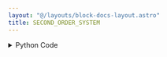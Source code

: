 ```yaml
---
layout: "@/layouts/block-docs-layout.astro"
title: SECOND_ORDER_SYSTEM
---
```



<PythonDocsDisplay docstring={docstring} />

<details>
<summary>Python Code</summary>
```python
from numpy import exp, ndarray, insert, zeros
from flojoy import flojoy, OrderedPair, DefaultParams, SmallMemory, Vector, Scalar


memory_key = "SECOND_ORDER_SYSTEM"


@flojoy(inject_node_metadata=True)
def SECOND_ORDER_SYSTEM(
    default: OrderedPair | Vector | Scalar,
    default_params: DefaultParams,
    d1: float = 250,
    d2: float = 100,
) -> OrderedPair:
    """The SECOND_ORDER_SYSTEM has a second order exponential function.

    This node is designed to be used in a loop. The data is appended as the loop progresses and written to memory.

    Inputs
    ------
    default : Scalar
        PID node output.

    Parameters
    ----------
    d1 : float
        The first time constant.
    d2 : float
        The second time constant.
    Returns
    -------
    Scalar
        The most recent value of the second order function.
    """

    # Let's first define things that won't change over
    # each iteration: time constants, etc ...
    def_key = default.c

    node_id = default_params.node_id

    # ... and now some helper functions
    x1 = exp(-1.0 / d1) if d1 > 0 else 0.0
    x2 = exp(-1.0 / d2) if d2 > 0 else 0.0
    ac = (1.0 - x1) * (1.0 - x2)
    bpd = x1 + x2
    bd = x1 * x2

    # Now we require memory. The only thing we need in memory is the last two
    # values the system had in this basic example.
    data = SmallMemory().read_memory(node_id, memory_key)
    if data is None:
        initialize = True
    elif type(data) == ndarray:
        initialize = False
    else:
        raise TypeError(f"Error loading object from REDIS. Type: {type(data)}")

    # We're going to store and read the data in reverse order to
    # how it is accessed here. We will write the functionality
    # below to assume the most recent time step is the first
    # index. However, for visualization and external access,
    # it makes the most sense to have the first time step
    # as the first index!
    y_primes = zeros((2, 1)) if initialize else data[::-1]

    # Using input from controller as v[0].y ...
    response = ac * def_key + bpd * y_primes[0] - bd * y_primes[1]
    y_primes[1] = y_primes[0]

    # prepend the most recent result to the front of the histrory
    y_primes = insert(y_primes, 0, response)
    # We now write to memory, reversing the order ...
    SmallMemory().write_to_memory(node_id, memory_key, y_primes[::-1])
    # ... and return the result!
    return Scalar(float(y_primes[0]))  # returns input output pair

```
[Find this Flojoy Block on GitHub](https://github.com/flojoy-ai/blocks/blob/main/blocks/GENERATORS/SIMULATIONS/SECOND_ORDER_SYSTEM/SECOND_ORDER_SYSTEM.py)
</details>

## Example

<GetHelpWidget />

<AppDisplay app={app} blockName="SECOND_ORDER_SYSTEM" client:visible />

This example demonstrates an active PID controller for a mock non-linear system to be driven to a given setpoint using `SECOND_ORDER_SYSTEM` node.

